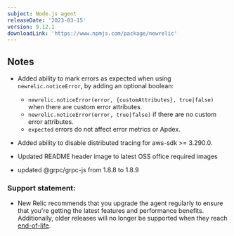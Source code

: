 ```yaml
---
subject: Node.js agent
releaseDate: '2023-03-15'
version: 9.12.1
downloadLink: 'https://www.npmjs.com/package/newrelic'
---
```


## Notes

* Added ability to mark errors as expected when using `newrelic.noticeError`, by adding an optional boolean:
  * `newrelic.noticeError(error, {customAttributes}, true|false)` when there are custom error attributes.
  * `newrelic.noticeError(error, true|false)` if there are no custom error attributes.
  * `expected` errors do not affect error metrics or Apdex.

* Added ability to disable distributed tracing for aws-sdk >= 3.290.0.

* Updated README header image to latest OSS office required images

* updated @grpc/grpc-js from 1.8.8 to 1.8.9

### Support statement:

* New Relic recommends that you upgrade the agent regularly to ensure that you're getting the latest features and performance benefits. Additionally, older releases will no longer be supported when they reach [end-of-life](/docs/using-new-relic/cross-product-functions/install-configure/notification-changes-new-relic-saas-features-distributed-software).

